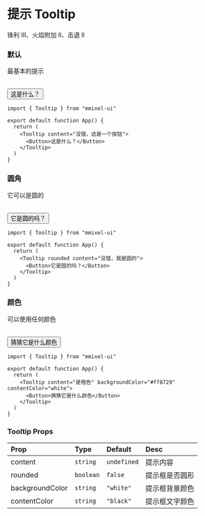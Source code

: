 
# 提示 Tooltip

锋利 III、火焰附加 II、击退 II

### 默认

最基本的提示

<br />

<Tooltip content="没错，这是一个按钮">
  <Button>这是什么？</Button>
</Tooltip>

```tsx copy
import { Tooltip } from "mmixel-ui"

export default function App() {
  return (
    <Tooltip content="没错，这是一个按钮">
      <Button>这是什么？</Button>
    </Tooltip>
  )
}
```

### 圆角

它可以是圆的

<br />

<Tooltip rounded content="没错，我是圆的">
  <Button>它是圆的吗？</Button>
</Tooltip>

```tsx copy
import { Tooltip } from "mmixel-ui"

export default function App() {
  return (
    <Tooltip rounded content="没错，我是圆的">
      <Button>它是圆的吗？</Button>
    </Tooltip>
  )
}
```

### 颜色

可以使用任何颜色

<br />

<Tooltip content="是橙色" backgroundColor="#ff8729" contentColor="white">
  <Button>猜猜它是什么颜色</Button>
</Tooltip>

```tsx copy
import { Tooltip } from "mmixel-ui"

export default function App() {
  return (
    <Tooltip content="是橙色" backgroundColor="#ff8729" contentColor="white">
      <Button>猜猜它是什么颜色</Button>
    </Tooltip>
  )
}
```

### Tooltip Props

| Prop            | Type           | Default     | Desc           |
| :-------------- | :------------- | :---------- | :------------- |
| content         | `string`       | `undefined` | 提示内容       |
| rounded         | `boolean`      | `false`     | 提示框是否圆形 |
| backgroundColor | `string`       | `"white"`   | 提示框背景颜色 |
| contentColor    | `string`       | `"black"`   | 提示框文字颜色 |
